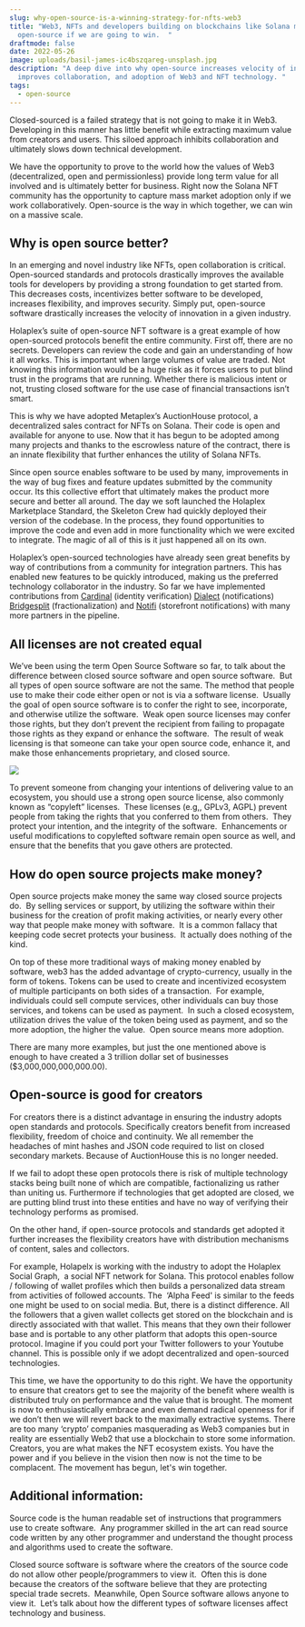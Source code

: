 ```yaml
---
slug: why-open-source-is-a-winning-strategy-for-nfts-web3
title: "Web3, NFTs and developers building on blockchains like Solana must adopt
  open-source if we are going to win.  "
draftmode: false
date: 2022-05-26
image: uploads/basil-james-ic4bszqareg-unsplash.jpg
description: "A deep dive into why open-source increases velocity of innovation,
  improves collaboration, and adoption of Web3 and NFT technology. "
tags:
  - open-source
---
```

Closed-sourced is a failed strategy that is not going to make it in Web3. Developing in this manner has little benefit while extracting maximum value from creators and users. This siloed approach inhibits collaboration and ultimately slows down technical development.  



We have the opportunity to prove to the world how the values of Web3 (decentralized, open and permissionless) provide long term value for all involved and is ultimately better for business. Right now the Solana NFT community has the opportunity to capture mass market adoption only if we work collaboratively. Open-source is the way in which together, we can win on a massive scale.



## Why is open source better? 



In an emerging and novel industry like NFTs, open collaboration is critical. Open-sourced standards and protocols drastically improves the available tools for developers by providing a strong foundation to get started from. This decreases costs, incentivizes better software to be developed, increases flexibility, and improves security. Simply put, open-source software drastically increases the velocity of innovation in a given industry. 



Holaplex’s suite of open-source NFT software is a great example of how open-sourced protocols benefit the entire community. First off, there are no secrets. Developers can review the code and gain an understanding of how it all works. This is important when large volumes of value are traded. Not knowing this information would be a huge risk as it forces users to put blind trust in the programs that are running. Whether there is malicious intent or not, trusting closed software for the use case of financial transactions isn’t smart.



This is why we have adopted Metaplex’s AuctionHouse protocol, a decentralized sales contract for NFTs on Solana. Their code is open and available for anyone to use. Now that it has begun to be adopted among many projects and thanks to the escrowless nature of the contract, there is an innate flexibility that further enhances the utility of Solana NFTs. 



Since open source enables software to be used by many, improvements in the way of bug fixes and feature updates submitted by the community occur. Its this collective effort that ultimately makes the product more secure and better all around. The day we soft launched the Holaplex Marketplace Standard, the Skeleton Crew had quickly deployed their version of the codebase. In the process, they found opportunities to improve the code and even add in more functionality which we were excited to integrate. The magic of all of this is it just happened all on its own. 



Holaplex’s open-sourced technologies have already seen great benefits by way of contributions from a community for integration partners. This has enabled new features to be quickly introduced, making us the preferred technology collaborator in the industry. So far we have implemented contributions from [Cardinal](https://www.cardinal.so/) (identity verification) [Dialect](https://www.dialect.to/) (notifications) [Bridgesplit](https://bridgesplit.com/) (fractionalization) and [Notifi](https://notifi.network/) (storefront notifications) with many more partners in the pipeline. 



## All licenses are not created equal



We’ve been using the term Open Source Software so far, to talk about the difference between closed source software and open source software.  But all types of open source software are not the same. The method that people use to make their code either open or not is via a software license.  Usually the goal of open source software is to confer the right to see, incorporate, and otherwise utilize the software.  Weak open source licenses may confer those rights, but they don’t prevent the recipient from failing to propagate those rights as they expand or enhance the software.  The result of weak licensing is that someone can take your open source code, enhance it, and make those enhancements proprietary, and closed source.

![](uploads/screen-shot-2022-05-27-at-9.57.09-am.jpg)

To prevent someone from changing your intentions of delivering value to an ecosystem, you should use a strong open source license, also commonly known as “copyleft” licenses.  These licenses (e.g,, GPLv3, AGPL) prevent people from taking the rights that you conferred to them from others.  They protect your intention, and the integrity of the software.  Enhancements or useful modifications to copylefted software remain open source as well, and ensure that the benefits that you gave others are protected.



## How do open source projects make money?



Open source projects make money the same way closed source projects do.  By selling services or support, by utilizing the software within their business for the creation of profit making activities, or nearly every other way that people make money with software.  It is a common fallacy that keeping code secret protects your business.  It actually does nothing of the kind.



On top of these more traditional ways of making money enabled by software, web3 has the added advantage of crypto-currency, usually in the form of tokens. Tokens can be used to create and incentivized ecosystem of multiple participants on both sides of a transaction.  For example, individuals could sell compute services, other individuals can buy those services, and tokens can be used as payment.  In such a closed ecosystem, utilization drives the value of the token being used as payment, and so the more adoption, the higher the value.  Open source means more adoption. 



There are many more examples, but just the one mentioned above is enough to have created a 3 trillion dollar set of businesses ($3,000,000,000,000.00).



## Open-source is good for creators



For creators there is a distinct advantage in ensuring the industry adopts open standards and protocols. Specifically creators benefit from increased flexibility, freedom of choice and continuity. We all remember the headaches of mint hashes and JSON code required to list on closed secondary markets. Because of AuctionHouse this is no longer needed. 



If we fail to adopt these open protocols there is risk of multiple technology stacks being built none of which are compatible, factionalizing us rather than uniting us. Furthermore if technologies that get adopted are closed, we are putting blind trust into these entities and have no way of verifying their technology performs as promised. 



On the other hand, if open-source protocols and standards get adopted it further increases the flexibility creators have with distribution mechanisms of content, sales and collectors. 



For example, Holapelx is working with the industry to adopt the Holaplex Social Graph,  a social NFT network for Solana. This protocol enables follow / following of wallet profiles which then builds a personalized data stream from activities of followed accounts. The  ‘Alpha Feed' is similar to the feeds one might be used to on social media. But, there is a distinct difference. All the followers that a given wallet collects get stored on the blockchain and is directly associated with that wallet. This means that they own their follower base and is portable to any other platform that adopts this open-source protocol. Imagine if you could port your Twitter followers to your Youtube channel. This is possible only if we adopt decentralized and open-sourced technologies. 



This time, we have the opportunity to do this right. We have the opportunity to ensure that creators get to see the majority of the benefit where wealth is distributed truly on performance and the value that is brought. The moment is now to enthusiastically embrace and even demand radical openness for if we don’t then we will revert back to the maximally extractive systems. There are too many ‘crypto’ companies masquerading as Web3 companies but in reality are essentially Web2 that use a blockchain to store some information. Creators, you are what makes the NFT ecosystem exists. You have the power and if you believe in the vision then now is not the time to be complacent. The movement has begun, let's win together. 



## Additional information:



Source code is the human readable set of instructions that programmers use to create software.  Any programmer skilled in the art can read source code written by any other programmer and understand the thought process and algorithms used to create the software.



Closed source software is software where the creators of the source code do not allow other people/programmers to view it.  Often this is done because the creators of the software believe that they are protecting special trade secrets.  Meanwhile, Open Source software allows anyone to view it.  Let’s talk about how the different types of software licenses affect technology and business.